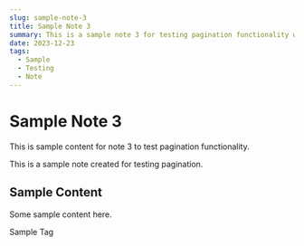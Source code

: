 ```yaml
---
slug: sample-note-3
title: Sample Note 3
summary: This is a sample note 3 for testing pagination functionality with multiple posts.
date: 2023-12-23
tags:
  - Sample
  - Testing
  - Note
---
```


# Sample Note 3

This is sample content for note 3 to test pagination functionality.

<Callout type="info" title="Sample Note">
This is a sample note created for testing pagination.
</Callout>

## Sample Content

Some sample content here.

<Pill variant="default">Sample Tag</Pill>
